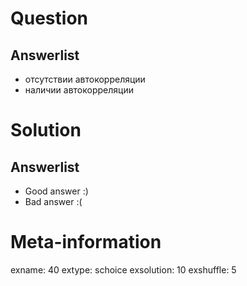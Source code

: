 Question
========


Answerlist
----------
*  отсутствии автокорреляции
*  наличии автокорреляции

Solution
========

Answerlist
----------
*  Good answer :)
*  Bad answer :(

Meta-information
================
exname: 40
extype: schoice
exsolution: 10
exshuffle: 5
